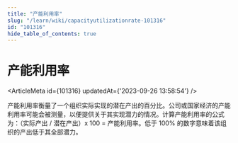 ```yaml
---
title: "产能利用率"
slug: "/learn/wiki/capacityutilizationrate-101316"
id: "101316"
hide_table_of_contents: true
---
```



# 产能利用率

<ArticleMeta id={101316} updatedAt={'2023-09-26 13:58:54'} />
<div className='border-solid border-b border-t-0 my-4 border-[var(--ifm-color-gray-300)]' />

产能利用率衡量了一个组织实际实现的潜在产出的百分比。公司或国家经济的产能利用率可能会被测量，以便提供关于其实现潜力的情况。计算产能利用率的公式为：（实际产出 / 潜在产出）x 100 = 产能利用率。低于 100% 的数字意味着该组织的产出低于其全部潜力。
